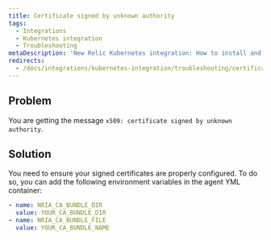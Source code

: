 ```yaml
---
title: Certificate signed by unknown authority
tags:
  - Integrations
  - Kubernetes integration
  - Troubleshooting
metaDescription: 'New Relic Kubernetes integration: How to install and activate the integration, and what data is reported.'
redirects:
  - /docs/integrations/kubernetes-integration/troubleshooting/certificate-signed-unknown-authority
---
```


## Problem

You are getting the message `x509: certificate signed by unknown authority`.

## Solution

You need to ensure your signed certificates are properly configured. To do so, you can add the following environment variables in the agent YML container:

```yml
- name: NRIA_CA_BUNDLE_DIR 
  value: YOUR_CA_BUNDLE_DIR
- name: NRIA_CA_BUNDLE_FILE  
  value: YOUR_CA_BUNDLE_NAME
```
